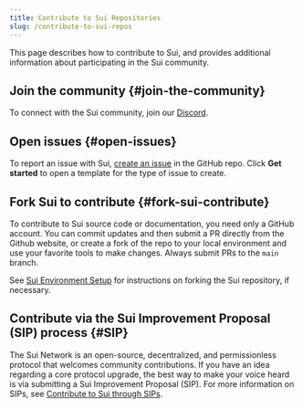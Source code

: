 ---
title: Contribute to Sui Repositories
slug: /contribute-to-sui-repos
---

This page describes how to contribute to Sui, and provides additional information about participating in the Sui community.

## Join the community {#join-the-community}

To connect with the Sui community, join our [Discord](https://discord.gg/sui).

## Open issues {#open-issues}

To report an issue with Sui, [create an issue](https://github.com/MystenLabs/sui/issues/new/choose) in the GitHub repo. Click **Get started** to open a template for the type of issue to create.

## Fork Sui to contribute {#fork-sui-contribute}

To contribute to Sui source code or documentation, you need only a GitHub account. You can commit updates and then submit a PR directly from the Github website, or create a fork of the repo to your local environment and use your favorite tools to make changes. Always submit PRs to the `main` branch.

See [Sui Environment Setup](./sui-environment.mdx) for instructions on forking the Sui repository, if necessary.

## Contribute via the Sui Improvement Proposal (SIP) process {#SIP}

The Sui Network is an open-source, decentralized, and permissionless protocol that welcomes community contributions. If you have an idea regarding a core protocol upgrade, the best way to make your voice heard is via submitting a Sui Improvement Proposal (SIP). For more information on SIPs, see [Contribute to Sui through SIPs](https://blog.sui.io/sui-improvement-proposals-sips/).

